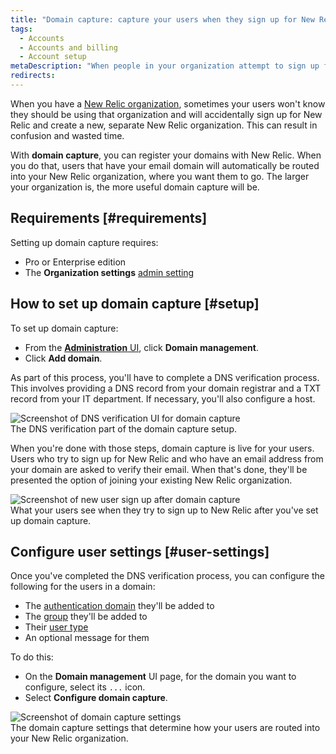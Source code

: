 ```yaml
---
title: "Domain capture: capture your users when they sign up for New Relic"
tags:
  - Accounts
  - Accounts and billing
  - Account setup
metaDescription: "When people in your organization attempt to sign up for New Relic, you can use domain capture to make sure they're routed into your account."
redirects:
---
```





When you have a [New Relic organization](/docs/accounts/accounts-billing/account-structure/new-relic-account-structure), sometimes your users won't know they should be using that organization and will accidentally sign up for New Relic and create a new, separate New Relic organization. This can result in confusion and wasted time. 

With **domain capture**, you can register your domains with New Relic. When you do that, users that have your email domain will automatically be routed into your New Relic organization, where you want them to go. The larger your organization is, the more useful domain capture will be. 

## Requirements [#requirements]

Setting up domain capture requires:

* Pro or Enterprise edition
* The **Organization settings** [admin setting](/docs/accounts/accounts-billing/new-relic-one-user-management/user-management-concepts/#admin-settings)

## How to set up domain capture [#setup]

To set up domain capture: 

* From the [**Administration** UI](/docs/accounts/accounts-billing/new-relic-one-user-management/user-management-ui-and-tasks/#where), click **Domain management**. 
* Click **Add domain**. 

As part of this process, you'll have to complete a DNS verification process. This involves providing a DNS record from your domain registrar and a TXT record from your IT department. If necessary, you'll also configure a host.

<img title="Screenshot of DNS verification UI for domain capture" alt="Screenshot of DNS verification UI for domain capture" src={dnsVerification}/>
<figcaption>The DNS verification part of the domain capture setup.</figcaption>

When you're done with those steps, domain capture is live for your users. Users who try to sign up for New Relic and who have an email address from your domain are asked to verify their email. When that's done, they'll be presented the option of joining your existing New Relic organization.

<img title="Screenshot of new user sign up after domain capture" alt="Screenshot of new user sign up after domain capture" src={newUserLogin}/>
<figcaption>What your users see when they try to sign up to New Relic after you've set up domain capture.</figcaption>

## Configure user settings [#user-settings]

Once you've completed the DNS verification process, you can configure the following for the users in a domain: 

* The [authentication domain](/docs/accounts/accounts-billing/new-relic-one-user-management/authentication-domains-saml-sso-scim-more) they'll be added to 
* The [group](/docs/accounts/accounts-billing/new-relic-one-user-management/user-management-concepts#groups) they'll be added to
* Their [user type](/docs/accounts/accounts-billing/new-relic-one-user-management/user-type)
* An optional message for them

To do this: 
* On the **Domain management** UI page, for the domain you want to configure, select its `...` icon.
* Select **Configure domain capture**. 

<img title="Screenshot of domain capture settings" alt="Screenshot of domain capture settings" src={settings}/>
<figcaption>The domain capture settings that determine how your users are routed into your New Relic organization.</figcaption>
